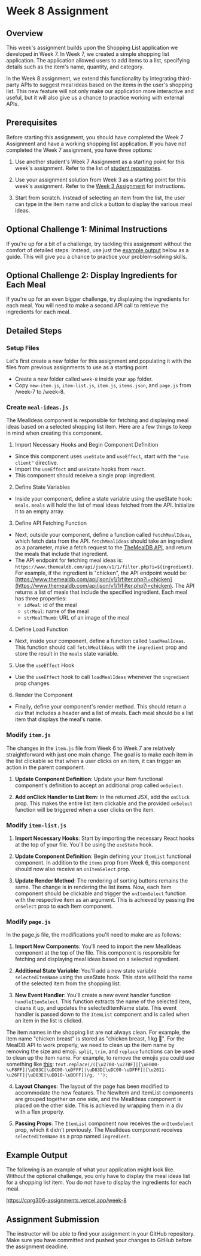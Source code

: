 
# Week 8 Assignment

## Overview

This week's assignment builds upon the Shopping List application we developed in Week 7. In Week 7, we created a simple shopping list application. The application allowed users to add items to a list, specifying details such as the item's name, quantity, and category.

In the Week 8 assignment, we extend this functionality by integrating third-party APIs to suggest meal ideas based on the items in the user's shopping list. This new feature will not only make our application more interactive and useful, but it will also give us a chance to practice working with external APIs.

## Prerequisites

Before starting this assignment, you should have completed the Week 7 Assignment and have a working shopping list application. If you have not completed the Week 7 assignment, you have three options:

1. Use another student's Week 7 Assignment as a starting point for this week's assignment. Refer to the list of [student repositories](/student-work/github-accounts).

2. Use your assignment solution from Week 3 as a starting point for this week's assignment. Refer to the [Week 3 Assignment](/week-3) for instructions.

3. Start from scratch. Instead of selecting an item from the list, the user can type in the item name and click a button to display the various meal ideas.

## Optional Challenge 1: Minimal Instructions

If you're up for a bit of a challenge, try tackling this assignment without the comfort of detailed steps. Instead, use just the [example output](#example-output) below as a guide. This will give you a chance to practice your problem-solving skills.

## Optional Challenge 2: Display Ingredients for Each Meal

If you're up for an even bigger challenge, try displaying the ingredients for each meal. You will need to make a second API call to retrieve the ingredients for each meal.

## Detailed Steps

<Steps>

### Setup Files

Let's first create a new folder for this assignment and populating it with the files from previous assignments to use as a starting point.

- Create a new folder called `week-8` inside your `app` folder.
- Copy `new-item.js`, `item-list.js`, `item.js`, `items.json`, and `page.js` from /week-7 to /week-8.

### Create `meal-ideas.js`

The MealIdeas component is responsible for fetching and displaying meal ideas based on a selected shopping list item. Here are a few things to keep in mind when creating this component.

1. Import Necessary Hooks and Begin Component Definition

- Since this component uses `useState` and `useEffect`, start with the `"use client"` directive.
- Import the `useEffect` and `useState` hooks from `react`.
- This component should receive a single prop: ingredient.

2. Define State Variables

- Inside your component, define a state variable using the useState hook: `meals`. `meals` will hold the list of meal ideas fetched from the API. Initialize it to an empty array.

3. Define API Fetching Function

- Next, outside your component, define a function called `fetchMealIdeas`, which fetch data from the API. `fetchMealIdeas` should take an ingredient as a parameter, make a fetch request to the [TheMealDB API](https://www.themealdb.com/), and return the meals that include that ingredient.
- The API endpoint for fetching meal ideas is: `https://www.themealdb.com/api/json/v1/1/filter.php?i=${ingredient}`. For example, if the ingredient is "chicken", the API endpoint would be: [https://www.themealdb.com/api/json/v1/1/filter.php?i=chicken](https://www.themealdb.com/api/json/v1/1/filter.php?i=chicken). The API returns a list of meals that include the specified ingredient. Each meal has three properties:
  - `idMeal`: id of the meal
  - `strMeal`: name of the meal
  - `strMealThumb`: URL of an image of the meal

4. Define Load Function

- Next, inside your component, define a function called `loadMealIdeas`. This function should call `fetchMealIdeas` with the `ingredient` prop and store the result in the `meals` state variable.

5. Use the `useEffect` Hook

- Use the `useEffect` hook to call `loadMealIdeas` whenever the `ingredient` prop changes.

6. Render the Component

- Finally, define your component's render method. This should return a `div` that includes a header and a list of meals. Each meal should be a list item that displays the meal's name.

### Modify `item.js`

The changes in the `item.js` file from Week 6 to Week 7 are relatively straightforward with just one main change. The goal is to make each item in the list clickable so that when a user clicks on an item, it can trigger an action in the parent component.

1. **Update Component Definition**: Update your Item functional component's definition to accept an additional prop called `onSelect`.

2. **Add onClick Handler to List Item**: In the returned JSX, add the `onClick` prop. This makes the entire list item clickable and the provided `onSelect` function will be triggered when a user clicks on the item.

### Modify `item-list.js`

1. **Import Necessary Hooks**: Start by importing the necessary React hooks at the top of your file. You'll be using the `useState` hook.

2. **Update Component Definition**: Begin defining your `ItemList` functional component. In addition to the `items` prop from Week 6, this component should now also receive an `onItemSelect` prop.

3. **Update Render Method**: The rendering of sorting buttons remains the same. The change is in rendering the list items. Now, each Item component should be clickable and trigger the `onItemSelect` function with the respective item as an argument. This is achieved by passing the `onSelect` prop to each Item component.

### Modify `page.js`

In the page.js file, the modifications you'll need to make are as follows:

1. **Import New Components**: You'll need to import the new MealIdeas component at the top of the file. This component is responsible for fetching and displaying meal ideas based on a selected ingredient.

2. **Additional State Variable**: You'll add a new state variable `selectedItemName` using the useState hook. This state will hold the name of the selected item from the shopping list.

3. **New Event Handler**: You'll create a new event handler function `handleItemSelect`. This function extracts the name of the selected item, cleans it up, and updates the selectedItemName state. This event handler is passed down to the `ItemList` component and is called when an item in the list is clicked.


<Callout type="info" emoji="🧹">

The item names in the shopping list are not always clean. For example, the item name "chicken breast" is stored as "chicken breast, 1 kg 🍗". For the MealDB API to work properly, we need to clean up the item name by removing the size and emoji. `split`, `trim`, and `replace` functions can be used to clean up the item name. For example, to remove the emojis you could use something like [this](https://stackoverflow.com/questions/10992921/how-to-remove-emoji-code-using-javascript/41543705#41543705): `text.replace(/([\u2700-\u27BF]|[\uE000-\uF8FF]|\uD83C[\uDC00-\uDFFF]|\uD83D[\uDC00-\uDFFF]|[\u2011-\u26FF]|\uD83E[\uDD10-\uDDFF])/g, '');`

</Callout>

4. **Layout Changes**: The layout of the page has been modified to accommodate the new features. The NewItem and ItemList components are grouped together on one side, and the MealIdeas component is placed on the other side. This is achieved by wrapping them in a div with a flex property.

5. **Passing Props**: The `ItemList` component now receives the `onItemSelect` prop, which it didn't previously. The MealIdeas component receives `selectedItemName` as a prop named `ingredient`.

</Steps>

## Example Output

The following is an example of what your application might look like. Without the optional challenge, you only have to display the meal ideas list for a shopping list item. You do not have to display the ingredients for each meal.

https://cprg306-assignments.vercel.app/week-8

## Assignment Submission

The instructor will be able to find your assignment in your GitHub repository. Make sure you have committed and pushed your changes to GitHub before the assignment deadline.


<AssignmentChecker week="8" />
